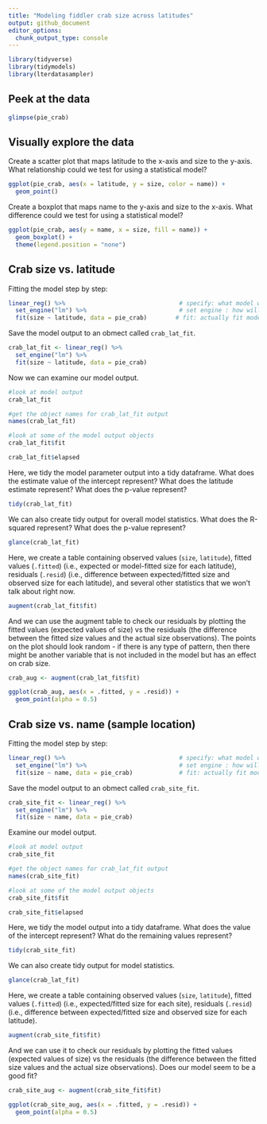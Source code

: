 ```yaml
---
title: "Modeling fiddler crab size across latitudes"
output: github_document
editor_options: 
  chunk_output_type: console
---
```


```r
library(tidyverse)
library(tidymodels)
library(lterdatasampler)
```

## Peek at the data

```r
glimpse(pie_crab)
```

## Visually explore the data

Create a scatter plot that maps latitude to the x-axis and size to the y-axis. What relationship could we test for using a statistical model?
```r
ggplot(pie_crab, aes(x = latitude, y = size, color = name)) +
  geom_point()
```

Create a boxplot that maps name to the y-axis and size to the x-axis. What difference could we test for using a statistical model?
```r
ggplot(pie_crab, aes(y = name, x = size, fill = name)) +
  geom_boxplot() +
  theme(legend.position = "none")
```


## Crab size vs. latitude

Fitting the model step by step:
```r
linear_reg() %>%                                # specify: what model will we fit?
  set_engine("lm") %>%                          # set engine : how will we fit the model?
  fit(size ~ latitude, data = pie_crab)        # fit: actually fit model based on formula
```

Save the model output to an obmect called `crab_lat_fit`.
```r
crab_lat_fit <- linear_reg() %>%
  set_engine("lm") %>%
  fit(size ~ latitude, data = pie_crab)
```

Now we can examine our model output.
```r
#look at model output
crab_lat_fit

#get the object names for crab_lat_fit output
names(crab_lat_fit)

#look at some of the model output objects 
crab_lat_fit$fit

crab_lat_fit$elapsed
```

Here, we tidy the model parameter output into a tidy dataframe. What does the estimate value of the intercept represent? What does the latitude estimate represent? What does the p-value represent?
```r
tidy(crab_lat_fit)
```

We can also create tidy output for overall model statistics. What does the R-squared represent? What does the p-value represent?
```r
glance(crab_lat_fit)
```

Here, we create a table containing observed values (`size`, `latitude`), fitted values (`.fitted`) (i.e., expected or model-fitted size for each latitude), residuals (`.resid`) (i.e., difference between expected/fitted size and observed size for each latitude), and several other statistics that we won't talk about right now.
```r
augment(crab_lat_fit$fit)
```

And we can use the augment table to check our residuals by plotting the fitted values (expected values of size) vs the residuals (the difference between the fitted size values and the actual size observations). The points on the plot should look random - if there is any type of pattern, then there might be another variable that is not included in the model but has an effect on crab size.
```r
crab_aug <- augment(crab_lat_fit$fit)

ggplot(crab_aug, aes(x = .fitted, y = .resid)) +
  geom_point(alpha = 0.5)
```


## Crab size vs. name (sample location)

Fitting the model step by step:
```r
linear_reg() %>%                                # specify: what model will we fit?
  set_engine("lm") %>%                          # set engine : how will we fit the model?
  fit(size ~ name, data = pie_crab)             # fit: actually fit model based on formula
```

Save the model output to an obmect called `crab_site_fit`.
```r
crab_site_fit <- linear_reg() %>%
  set_engine("lm") %>%
  fit(size ~ name, data = pie_crab)
```

Examine our model output.
```r
#look at model output
crab_site_fit

#get the object names for crab_lat_fit output
names(crab_site_fit)

#look at some of the model output objects 
crab_site_fit$fit

crab_site_fit$elapsed
```

Here, we tidy the model output into a tidy dataframe. What does the value of the intercept represent? What do the remaining values represent?
```r
tidy(crab_site_fit)
```

We can also create tidy output for model statistics.
```r
glance(crab_lat_fit)
```

Here, we create a table containing observed values (`size`, `latitude`), fitted values (`.fitted`) (i.e., expected/fitted size for each site), residuals (`.resid`) (i.e., difference between expected/fitted size and observed size for each latitude).
```r
augment(crab_site_fit$fit)
```

And we can use it to check our residuals by plotting the fitted values (expected values of size) vs the residuals (the difference between the fitted size values and the actual size observations). Does our model seem to be a good fit?
```r
crab_site_aug <- augment(crab_site_fit$fit)

ggplot(crab_site_aug, aes(x = .fitted, y = .resid)) +
  geom_point(alpha = 0.5)
```
